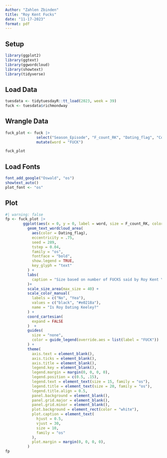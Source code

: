 ```yaml
---
Author: "Zahlen Zbinden"
title: "Roy Kent Fucks"
date: "11-17-2023"
format: pdf
---
```

## Setup

```r
library(ggplot2)
library(ggtext)
library(ggwordcloud)
library(showtext)
library(tidyverse)
```

## Load Data

```r
tuesdata <- tidytuesdayR::tt_load(2023, week = 39)
fuck <- tuesdata$richmondway
```

## Wrangle Data

```r
fuck_plot <- fuck |>
              select("Season_Episode", "F_count_RK", "Dating_flag", "Coaching_flag") |>
              mutate(word = "FUCK")

fuck_plot
```

## Load Fonts

```r
font_add_google("Oswald", "os")
showtext_auto()
plot_font <- "os"
```

## Plot

```r
#| warning: false
fp <- fuck_plot |>
        ggplot(aes(x = 0, y = 0, label = word, size = F_count_RK, color = Dating_flag)) +
          geom_text_wordcloud_area(
            aes(color = Dating_flag),
            eccentricity = .75,
            seed = 289,
            tstep = 0.04,
            family = "os",
            fontface = "bold",
            show.legend = TRUE,
            key_glyph = "text"
          ) +
          labs(
            caption = "Size based on number of FUCKS said by Roy Kent \n per episode of Ted Lasso "
          )+
          scale_size_area(max_size = 40) +
          scale_color_manual(
            labels = c("No", "Yea"), 
            values = c("black", "#e0218a"), 
            name = "Is Roy Dating Keeley?"
          ) +
          coord_cartesian(
            expand = FALSE
          )  +
          guides(
            size = "none",
            color = guide_legend(override.aes = list(label = "FUCK"))
          ) +
          theme(
            axis.text = element_blank(),
            axis.ticks = element_blank(),
            axis.title = element_blank(),
            legend.key = element_blank(),
            legend.margin = margin(0, 0, 0, 0),
            legend.position = c(0.5, .15),
            legend.text = element_text(size = 15, family = "os"),
            legend.title = element_text(size = 20, family = "os"),
            legend.title.align = 0.5,
            panel.background = element_blank(),
            panel.grid.major = element_blank(),
            panel.grid.minor = element_blank(),
            plot.background = element_rect(color = "white"),
            plot.caption = element_text(
              hjust = 0.5, 
              vjust = 30, 
              size = 10, 
              family = "os"
            ),
            plot.margin = margin(0, 0, 0, 0),
          )
fp
```
